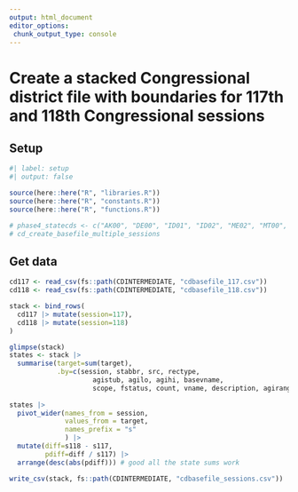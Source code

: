 ```yaml
---
output: html_document
editor_options: 
 chunk_output_type: console
---
```


# Create a stacked Congressional district file with boundaries for 117th and 118th Congressional sessions

## Setup

```r
#| label: setup
#| output: false

source(here::here("R", "libraries.R"))
source(here::here("R", "constants.R"))
source(here::here("R", "functions.R"))

# phase4_statecds <- c("AK00", "DE00", "ID01", "ID02", "ME02", "MT00", "ND00", "PA08", "SD00", "WY00")
# cd_create_basefile_multiple_sessions
```


## Get data

```r


cd117 <- read_csv(fs::path(CDINTERMEDIATE, "cdbasefile_117.csv"))
cd118 <- read_csv(fs::path(CDINTERMEDIATE, "cdbasefile_118.csv"))

stack <- bind_rows(
  cd117 |> mutate(session=117),
  cd118 |> mutate(session=118)
)

glimpse(stack)
states <- stack |> 
  summarise(target=sum(target), 
            .by=c(session, stabbr, src, rectype,
                     agistub, agilo, agihi, basevname,
                     scope, fstatus, count, vname, description, agirange))
  
states |> 
  pivot_wider(names_from = session,
              values_from = target,
              names_prefix = "s"
              ) |> 
  mutate(diff=s118 - s117,
         pdiff=diff / s117) |> 
  arrange(desc(abs(pdiff))) # good all the state sums work

write_csv(stack, fs::path(CDINTERMEDIATE, "cdbasefile_sessions.csv"))

```

